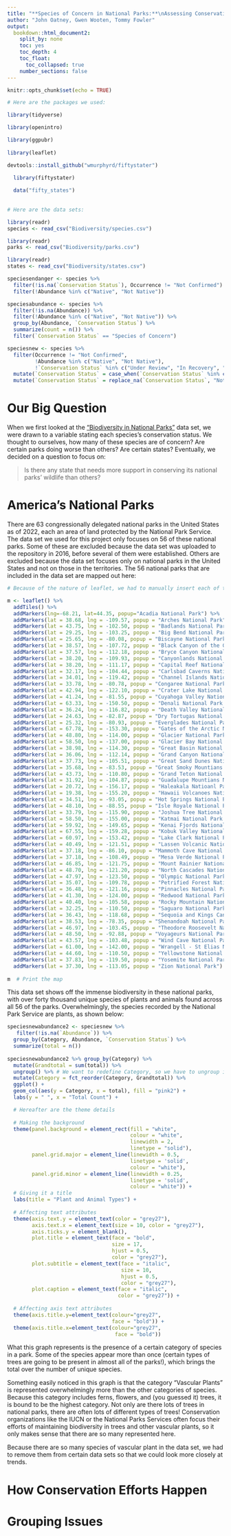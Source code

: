 ```yaml
---
title: "**Species of Concern in National Parks:**\nAssessing Conservation Danger Across the United States"
author: "John Oatney, Gwen Wooten, Tommy Fowler"
output:
  bookdown::html_document2:
    split_by: none
    toc: yes
    toc_depth: 4
    toc_float:
      toc_collapsed: true
    number_sections: false
---
```


```r
knitr::opts_chunk$set(echo = TRUE)

# Here are the packages we used:

library(tidyverse)

library(openintro) 

library(ggpubr)  
  
library(leaflet)

devtools::install_github("wmurphyrd/fiftystater")
  
  library(fiftystater)

  data("fifty_states")
  
  
# Here are the data sets:

library(readr)
species <- read_csv("Biodiversity/species.csv")

library(readr)
parks <- read_csv("Biodiversity/parks.csv")

library(readr)
states <- read_csv("Biodiversity/states.csv")
```

```r
speciesendanger <- species %>% 
  filter(!is.na(`Conservation Status`), Occurrence != "Not Confirmed") %>% 
  filter(!Abundance %in% c("Native", "Not Native"))

speciesabundance <- species %>% 
  filter(!is.na(Abundance)) %>% 
  filter(!Abundance %in% c("Native", "Not Native")) %>% 
  group_by(Abundance, `Conservation Status`) %>% 
  summarize(count = n()) %>% 
  filter(`Conservation Status` == "Species of Concern")

speciesnew <- species %>% 
  filter(Occurrence != "Not Confirmed", 
         !Abundance %in% c("Native", "Not Native"), 
         !`Conservation Status` %in% c("Under Review", "In Recovery", "Extinct")) %>% 
  mutate(`Conservation Status` = case_when(`Conservation Status` %in% c("Species of Concern", "Endangered", "Threatened", "Proposed Threatened", "Proposed Endangered") ~ "Species of Concern")) %>% 
  mutate(`Conservation Status` = replace_na(`Conservation Status`, "Not of Concern"))
```

# Our Big Question
When we first looked at the ["Biodiversity in National Parks"](https://www.kaggle.com/datasets/nationalparkservice/park-biodiversity) data set, we were drawn to a variable stating each species's conservation status. We thought to ourselves, how many of these species are of concern? Are certain parks doing worse than others? Are certain states? Eventually, we decided on a question to focus on:

> Is there any state that needs more support in conserving its national parks' wildlife than others?  

# America's National Parks
There are 63 congressionally delegated national parks in the United States as of 2022, each an area of land protected by the National Park Service. The data set we used for this project only focuses on 56 of these national parks. Some of these are excluded because the data set was uploaded to the repository in 2016, before several of them were established. Others are excluded because the data set focuses only on national parks in the United States and not on those in the territories. The 56 national parks that are included in the data set are mapped out here:  

```r
# Because of the nature of leaflet, we had to manually insert each of the National Parks by hand

m <- leaflet() %>%
  addTiles() %>%  
  addMarkers(lng=-68.21, lat=44.35, popup="Acadia National Park") %>%
  addMarkers(lat = 38.68, lng = -109.57, popup = "Arches National Park") %>%
  addMarkers(lat = 43.75, lng = -102.50, popup = "Badlands National Park") %>%
  addMarkers(lat = 29.25, lng = -103.25, popup = "Big Bend National Park") %>%
  addMarkers(lat = 25.65, lng = -80.08, popup = "Biscayne National Park") %>%
  addMarkers(lat = 38.57, lng = -107.72, popup = "Black Canyon of the Gunnison National Park") %>%
  addMarkers(lat = 37.57, lng = -112.18, popup = "Bryce Canyon National Park") %>%
  addMarkers(lat = 38.20, lng = -109.93, popup = "Canyonlands National Park") %>%
  addMarkers(lat = 38.20, lng = -111.17, popup = "Capital Reef National Park") %>%
  addMarkers(lat = 32.17, lng = -104.44, popup = "Carlsbad Caverns National Park") %>%
  addMarkers(lat = 34.01, lng = -119.42, popup = "Channel Islands National Park") %>%
  addMarkers(lat = 33.78, lng = -80.78, popup = "Congaree National Park") %>%
  addMarkers(lat = 42.94, lng = -122.10, popup = "Crater Lake National Park") %>%
  addMarkers(lat = 41.24, lng = -81.55, popup = "Cuyahoga Valley National Park") %>%
  addMarkers(lat = 63.33, lng = -150.50, popup = "Denali National Park and Preserve") %>%
  addMarkers(lat = 36.24, lng = -116.82, popup = "Death Valley National Park") %>%
  addMarkers(lat = 24.63, lng = -82.87, popup = "Dry Tortugas National Park") %>%
  addMarkers(lat = 25.32, lng = -80.93, popup = "Everglades National Park") %>%
  addMarkers(lat = 67.78, lng = -153.30, popup = "Gates of the Arctic National Park and Preserve") %>%
  addMarkers(lat = 48.80, lng = -114.00, popup = "Glacier National Park") %>%
  addMarkers(lat = 58.50, lng = -137.00, popup = "Glacier Bay National Park and Preserve") %>%
  addMarkers(lat = 38.98, lng = -114.30, popup = "Great Basin National Park") %>%
  addMarkers(lat = 36.06, lng = -112.14, popup = "Grand Canyon National Park") %>%
  addMarkers(lat = 37.73, lng = -105.51, popup = "Great Sand Dunes National Park and Preserve") %>%
  addMarkers(lat = 35.68, lng = -83.53, popup = "Great Smoky Mountians National Park") %>%
  addMarkers(lat = 43.73, lng = -110.80, popup = "Grand Teton National Park") %>%
  addMarkers(lat = 31.92, lng = -104.87, popup = "Guadalupe Mountians National Park") %>%
  addMarkers(lat = 20.72, lng = -156.17, popup = "Haleakala Natioanl Park") %>%
  addMarkers(lat = 19.38, lng = -155.20, popup = "Hawaii Volcanoes National Park") %>%
  addMarkers(lat = 34.51, lng = -93.05, popup = "Hot Springs National Park") %>%
  addMarkers(lat = 48.10, lng = -88.55, popup = "Isle Royale National Park") %>%
  addMarkers(lat = 33.79, lng = -115.90, popup = "Joshua Tree National Park") %>%
  addMarkers(lat = 58.50, lng = -155.00, popup = "Katmai National Park and Preserve") %>%
  addMarkers(lat = 59.92, lng = -149.65, popup = "Kenai Fjords National Park") %>%
  addMarkers(lat = 67.55, lng = -159.28, popup = "Kobuk Valley National Park") %>%
  addMarkers(lat = 60.97, lng = -153.42, popup = "Lake Clark National Park and Preserve") %>% 
  addMarkers(lat = 40.49, lng = -121.51, popup = "Lassen Volcanic National Park") %>%
  addMarkers(lat = 37.18, lng = -86.10, popup = "Mammoth Cave National Park") %>%
  addMarkers(lat = 37.18, lng = -108.49, popup = "Mesa Verde National Park") %>%
  addMarkers(lat = 46.85, lng = -121.75, popup = "Mount Rainier National Park") %>%
  addMarkers(lat = 48.70, lng = -121.20, popup = "North Cascades National Park") %>%
  addMarkers(lat = 47.97, lng = -123.50, popup = "Olympic National Park") %>%
  addMarkers(lat = 35.07, lng = -109.78, popup = "Petrified Forest National Park") %>%
  addMarkers(lat = 36.48, lng = -121.16, popup = "Pinnacles National Park") %>%
  addMarkers(lat = 41.30, lng = -124.00, popup = "Redwood National Park") %>%
  addMarkers(lat = 40.40, lng = -105.58, popup = "Rocky Mountain National Park") %>%
  addMarkers(lat = 32.25, lng = -110.50, popup = "Saguaro National Park") %>%
  addMarkers(lat = 36.43, lng = -118.68, popup = "Sequoia and Kings Canyon National Parks") %>%
  addMarkers(lat = 38.53, lng = -78.35, popup = "Shenandoah National Park") %>%
  addMarkers(lat = 46.97, lng = -103.45, popup = "Theodore Roosevelt National Park") %>%
  addMarkers(lat = 48.50, lng = -92.88, popup = "Voyageurs National Park") %>%
  addMarkers(lat = 43.57, lng = -103.48, popup = "Wind Cave National Park") %>%
  addMarkers(lat = 61.00, lng = -142.00, popup = "Wrangell - St Elias National Park and Preserve") %>%
  addMarkers(lat = 44.60, lng = -110.50, popup = "Yellowstone National Park") %>%
  addMarkers(lat = 37.83, lng = -119.50, popup = "Yosemite National Park") %>%
  addMarkers(lat = 37.30, lng = -113.05, popup = "Zion National Park") 
  
m  # Print the map
```  

This data set shows off the immense biodiversity in these national parks, with over forty thousand unique species of plants and animals found across all 56 of the parks. Overwhelmingly, the species recorded by the National Park Service are plants, as shown below:  

```r
speciesnewabundance2 <- speciesnew %>% 
   filter(!is.na(`Abundance`)) %>% 
  group_by(Category, Abundance, `Conservation Status`) %>% 
  summarize(total = n()) 
  
speciesnewabundance2 %>% group_by(Category) %>% 
  mutate(Grandtotal = sum(total)) %>% 
  ungroup() %>% # We want to redefine Category, so we have to ungroup it first
  mutate(Category = fct_reorder(Category, Grandtotal)) %>% 
  ggplot() + 
  geom_col(aes(y = Category, x = total), fill = "pink2") +
  labs(y = " ", x = "Total Count") +

  # Hereafter are the theme details
  
  # Making the background
  theme(panel.background = element_rect(fill = "white", 
                                        colour = "white", 
                                        linewidth = 2, 
                                        linetype = "solid"),
        panel.grid.major = element_line(linewidth = 0.5, 
                                        linetype = 'solid',
                                        colour = "white"), 
        panel.grid.minor = element_line(linewidth = 0.25, 
                                        linetype = 'solid',
                                        colour = "white")) +
  # Giving it a title
  labs(title = "Plant and Animal Types") +
  
  # Affecting text attributes
  theme(axis.text.y = element_text(color = "grey27"),
        axis.text.x = element_text(size = 10, color = "grey27"), 
        axis.ticks.y = element_blank(), 
        plot.title = element_text(face = "bold", 
                                  size = 17, 
                                  hjust = 0.5, 
                                  color = "grey27"), 
        plot.subtitle = element_text(face = "italic", 
                                     size = 10, 
                                     hjust = 0.5, 
                                     color = "grey27"), 
        plot.caption = element_text(face = "italic", 
                                    color = "grey27")) + 
  
  # Affecting axis text attributes
  theme(axis.title.y=element_text(colour="grey27", 
                                  face = "bold")) +
  theme(axis.title.x=element_text(colour="grey27", 
                                   face = "bold"))

```  

What this graph represents is the presence of a certain category of species in a park. Some of the species appear more than once (certain types of trees are going to be present in almost all of the parks!), which brings the total over the number of unique species.  

Something easily noticed in this graph is that the category "Vascular Plants" is represented overwhelmingly more than the other categories of species. Because this category includes ferns, flowers, and (you guessed it) trees, it is bound to be the highest category. Not only are there lots of trees in national parks, there are often lots of different types of trees! Conservation organizations like the IUCN or the National Parks Services often focus their efforts of maintaining biodiversity in trees and other vascular plants, so it only makes sense that there are so many represented here.  

Because there are so many species of vascular plant in the data set, we had to remove them from certain data sets so that we could look more closely at trends.

# How Conservation Efforts Happen

# Grouping Issues


